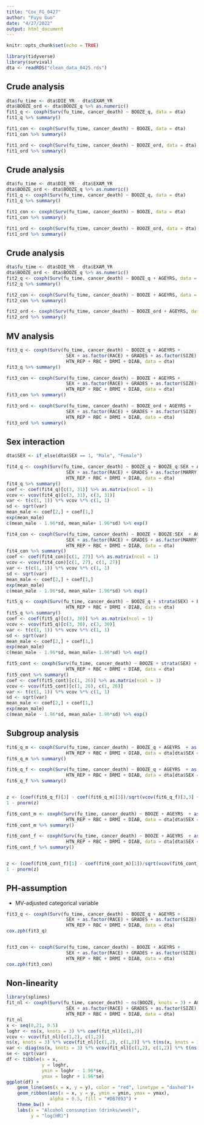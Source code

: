 ```yaml
---
title: "Cox_FG_0427"
author: "Fuyu Guo"
date: "4/27/2022"
output: html_document
---
```


```r
knitr::opts_chunk$set(echo = TRUE)
```

```r
library(tidyverse)
library(survival)
dta <- readRDS("clean_data_0425.rds")
```


## Crude analysis
```r
dta$fu_time <- dta$DIE_YR - dta$EXAM_YR
dta$BOOZE_ord <- dta$BOOZE_q %>% as.numeric()
fit1_q <- coxph(Surv(fu_time, cancer_death) ~ BOOZE_q, data = dta)
fit1_q %>% summary()

fit1_con <- coxph(Surv(fu_time, cancer_death) ~ BOOZE, data = dta)
fit1_con %>% summary()

fit1_ord <- coxph(Surv(fu_time, cancer_death) ~ BOOZE_ord, data = dta)
fit1_ord %>% summary()
```

## Crude analysis
```r
dta$fu_time <- dta$DIE_YR - dta$EXAM_YR
dta$BOOZE_ord <- dta$BOOZE_q %>% as.numeric()
fit1_q <- coxph(Surv(fu_time, cancer_death) ~ BOOZE_q, data = dta)
fit1_q %>% summary()

fit1_con <- coxph(Surv(fu_time, cancer_death) ~ BOOZE, data = dta)
fit1_con %>% summary()

fit1_ord <- coxph(Surv(fu_time, cancer_death) ~ BOOZE_ord, data = dta)
fit1_ord %>% summary()
```

## Crude analysis
```r
dta$fu_time <- dta$DIE_YR - dta$EXAM_YR
dta$BOOZE_ord <- dta$BOOZE_q %>% as.numeric()
fit2_q <- coxph(Surv(fu_time, cancer_death) ~ BOOZE_q + AGEYRS, data = dta)
fit2_q %>% summary()

fit2_con <- coxph(Surv(fu_time, cancer_death) ~ BOOZE + AGEYRS, data = dta)
fit2_con %>% summary()

fit2_ord <- coxph(Surv(fu_time, cancer_death) ~ BOOZE_ord + AGEYRS, data = dta)
fit2_ord %>% summary()
```


## MV analysis
```r
fit3_q <- coxph(Surv(fu_time, cancer_death) ~ BOOZE_q + AGEYRS +
                      SEX + as.factor(RACE) + GRADES + as.factor(SIZE) + as.factor(MARRY) + AVGSMK + as.factor(SMSA) + URBAN + 
                      HTN_REP + RBC + DRMI + DIAB, data = dta)
fit3_q %>% summary()

fit3_con <- coxph(Surv(fu_time, cancer_death) ~ BOOZE + AGEYRS +
                      SEX + as.factor(RACE) + GRADES + as.factor(SIZE)+ as.factor(MARRY) + AVGSMK + as.factor(SMSA) + URBAN + 
                      HTN_REP + RBC + DRMI + DIAB, data = dta)
fit3_con %>% summary()

fit3_ord <- coxph(Surv(fu_time, cancer_death) ~ BOOZE_ord + AGEYRS +
                      SEX + as.factor(RACE) + GRADES + as.factor(SIZE) + as.factor(MARRY) + AVGSMK + as.factor(SMSA) + URBAN + 
                      HTN_REP + RBC + DRMI + DIAB, data = dta)
fit3_ord %>% summary()
```

## Sex interaction

```r
dta$SEX <- if_else(dta$SEX == 1, "Male", "Female")

fit4_q <- coxph(Surv(fu_time, cancer_death) ~ BOOZE_q + BOOZE_q:SEX + AGEYRS +
                      SEX + as.factor(RACE) + GRADES + as.factor(MARRY) + as.factor(SIZE) + AVGSMK + as.factor(SMSA) + URBAN + 
                      HTN_REP + RBC + DRMI + DIAB, data = dta)
fit4_q %>% summary()
coef <- coef(fit4_q)[c(3, 31)] %>% as.matrix(ncol = 1)
vcov <- vcov(fit4_q)[c(3, 31), c(3, 31)]
var <- t(c(1, 1)) %*% vcov %*% c(1, 1)
sd <- sqrt(var)
mean_male <- coef[2,] + coef[1,]
exp(mean_male)
c(mean_male - 1.96*sd, mean_male+ 1.96*sd) %>% exp()
```


```r
fit4_con <- coxph(Surv(fu_time, cancer_death) ~ BOOZE + BOOZE:SEX  + AGEYRS +
                      SEX + as.factor(RACE) + GRADES + as.factor(MARRY) + as.factor(SIZE) + AVGSMK + as.factor(SMSA) + URBAN + 
                      HTN_REP + RBC + DRMI + DIAB, data = dta)
fit4_con %>% summary()
coef <- coef(fit4_con)[c(1, 27)] %>% as.matrix(ncol = 1)
vcov <- vcov(fit4_con)[c(1, 27), c(1, 27)]
var <- t(c(1, 1)) %*% vcov %*% c(1, 1)
sd <- sqrt(var)
mean_male <- coef[2,] + coef[1,]
exp(mean_male)
c(mean_male - 1.96*sd, mean_male+ 1.96*sd) %>% exp()
```

```r
fit5_q <- coxph(Surv(fu_time, cancer_death) ~ BOOZE_q + strata(SEX) + BOOZE_q:strata(SEX) + AGEYRS  + as.factor(RACE) + GRADES + as.factor(MARRY) + as.factor(SIZE) + AVGSMK + as.factor(SMSA) + URBAN + 
                      HTN_REP + RBC + DRMI + DIAB, data = dta)
fit5_q %>% summary()
coef <- coef(fit5_q)[c(3, 30)] %>% as.matrix(ncol = 1)
vcov <- vcov(fit5_q)[c(3, 30), c(3, 30)]
var <- t(c(1, 1)) %*% vcov %*% c(1, 1)
sd <- sqrt(var)
mean_male <- coef[2,] + coef[1,]
exp(mean_male)
c(mean_male - 1.96*sd, mean_male+ 1.96*sd) %>% exp()
```
```r
fit5_cont <- coxph(Surv(fu_time, cancer_death) ~ BOOZE + strata(SEX) + BOOZE:strata(SEX) + AGEYRS  + as.factor(RACE) + GRADES + as.factor(MARRY) + as.factor(SIZE) + AVGSMK + as.factor(SMSA) + URBAN + 
                      HTN_REP + RBC + DRMI + DIAB, data = dta)
fit5_cont %>% summary()
coef <- coef(fit5_cont)[c(1, 26)] %>% as.matrix(ncol = 1)
vcov <- vcov(fit5_cont)[c(1, 26), c(1, 26)]
var <- t(c(1, 1)) %*% vcov %*% c(1, 1)
sd <- sqrt(var)
mean_male <- coef[2,] + coef[1,]
exp(mean_male)
c(mean_male - 1.96*sd, mean_male+ 1.96*sd) %>% exp()
```


## Subgroup analysis

```r
fit6_q_m <- coxph(Surv(fu_time, cancer_death) ~ BOOZE_q + AGEYRS  + as.factor(RACE) + GRADES + as.factor(MARRY) + as.factor(SIZE) + AVGSMK + as.factor(SMSA) + URBAN + 
                      HTN_REP + RBC + DRMI + DIAB, data = dta[dta$SEX == "Male",])
fit6_q_m %>% summary()

fit6_q_f <- coxph(Surv(fu_time, cancer_death) ~ BOOZE_q + AGEYRS  + as.factor(RACE) + GRADES + as.factor(MARRY) + as.factor(SIZE) + AVGSMK + as.factor(SMSA) + URBAN + 
                      HTN_REP + RBC + DRMI + DIAB, data = dta[dta$SEX == "Female",])
fit6_q_f %>% summary()


z <- (coef(fit6_q_f)[3] - coef(fit6_q_m)[3])/sqrt(vcov(fit6_q_f)[3,3] + vcov(fit6_q_m)[3,3])
1 - pnorm(z)
```



```r
fit6_cont_m <- coxph(Surv(fu_time, cancer_death) ~ BOOZE + AGEYRS  + as.factor(RACE) + GRADES + as.factor(MARRY) + as.factor(SIZE) + AVGSMK + as.factor(SMSA) + URBAN + 
                      HTN_REP + RBC + DRMI + DIAB, data = dta[dta$SEX == "Male",])
fit6_cont_m %>% summary()

fit6_cont_f <- coxph(Surv(fu_time, cancer_death) ~ BOOZE + AGEYRS  + as.factor(RACE) + GRADES + as.factor(MARRY) + as.factor(SIZE) + AVGSMK + as.factor(SMSA) + URBAN + 
                      HTN_REP + RBC + DRMI + DIAB, data = dta[dta$SEX == "Female",])
fit6_cont_f %>% summary()


z <- (coef(fit6_cont_f)[1] - coef(fit6_cont_m)[1])/sqrt(vcov(fit6_cont_f)[1,1] + vcov(fit6_cont_m)[1,1])
1 - pnorm(z)
```


## PH-assumption
- MV-adjusted categorical variable
```r
fit3_q <- coxph(Surv(fu_time, cancer_death) ~ BOOZE_q + AGEYRS +
                      SEX + as.factor(RACE) + GRADES + as.factor(SIZE) + as.factor(MARRY) + AVGSMK + as.factor(SMSA) + URBAN + 
                      HTN_REP + RBC + DRMI + DIAB, data = dta)
cox.zph(fit3_q)


fit3_con <- coxph(Surv(fu_time, cancer_death) ~ BOOZE + AGEYRS +
                      SEX + as.factor(RACE) + GRADES + as.factor(SIZE) + as.factor(MARRY) + AVGSMK + as.factor(SMSA) + URBAN + 
                      HTN_REP + RBC + DRMI + DIAB, data = dta)
cox.zph(fit3_con)
```

## Non-linearity
```r
library(splines)
fit_nl <- coxph(Surv(fu_time, cancer_death) ~ ns(BOOZE, knots = 3) + AGEYRS +
                      SEX + as.factor(RACE) + GRADES + as.factor(SIZE) + as.factor(MARRY) + AVGSMK + as.factor(SMSA) + URBAN + 
                      HTN_REP + RBC + DRMI + DIAB, data = dta)
fit_nl
x <- seq(0,21, 0.5)
loghr <- ns(x, knots = 3) %*% coef(fit_nl)[c(1,2)]
vcov <- vcov(fit_nl)[c(1,2), c(1,2)]
ns(x, knots = 3) %*% vcov(fit_nl)[c(1,2), c(1,2)] %*% t(ns(x, knots = 3))
var <- diag(ns(x, knots = 3) %*% vcov(fit_nl)[c(1,2), c(1,2)] %*% t(ns(x, knots = 3)))
se <- sqrt(var)
df <- tibble(x = x,
             y = loghr, 
             ymin = loghr - 1.96*se,
             ymax = loghr + 1.96*se)
ggplot(df) + 
    geom_line(aes(x = x, y = y), color = "red", linetype = "dashed")+
    geom_ribbon(aes(x = x, y = y, ymin = ymin, ymax = ymax),
                alpha = 0.5, fill = "#DB7093") + 
    theme_bw() + 
    labs(x = "Alcohol consumption (drinks/week)",
         y = "log(HR)")
```
